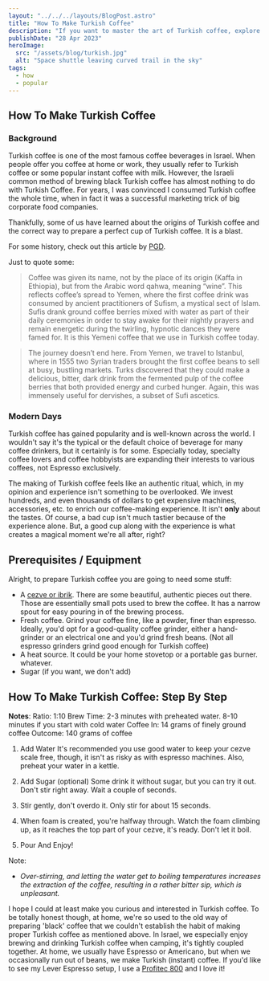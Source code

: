 ```yaml
---
layout: "../../../layouts/BlogPost.astro"
title: "How To Make Turkish Coffee"
description: "If you want to master the art of Turkish coffee, explore the authentic brewing method for a delightful experience."
publishDate: "28 Apr 2023"
heroImage:
  src: "/assets/blog/turkish.jpg"
  alt: "Space shuttle leaving curved trail in the sky"
tags:
  - how
  - popular
---
```


## How To Make Turkish Coffee

### Background
Turkish coffee is one of the most famous coffee beverages in Israel. When people offer you coffee
at home or work, they usually refer to Turkish coffee or some popular instant coffee with milk. However,
the Israeli common method of brewing black Turkish coffee has almost nothing to do with Turkish Coffee. For years,
I was convinced I consumed Turkish coffee the whole time, when in fact it was a successful marketing trick of big 
corporate food companies.

Thankfully, some of us have learned about the origins of Turkish coffee and the correct way to prepare
a perfect cup of Turkish coffee. It is a blast. 

For some history, check out this article by [PGD](https://perfectdailygrind.com/2015/09/turkish-coffee-a-story-of-mystery-war-romance-empire/).

Just to quote some:
> Coffee was given its name, not by the place of its origin (Kaffa in Ethiopia), but from the Arabic word qahwa, meaning “wine”. This reflects coffee’s spread to Yemen, where the first coffee drink was consumed by ancient practitioners of Sufism, a mystical sect of Islam. Sufis drank ground coffee berries mixed with water as part of their daily ceremonies in order to stay awake for their nightly prayers and remain energetic during the twirling, hypnotic dances they were famed for. It is this Yemeni coffee that we use in Turkish coffee today. 

> The journey doesn’t end here. From Yemen, we travel to Istanbul, where in 1555 two Syrian traders brought the first coffee beans to sell at busy, bustling markets. Turks discovered that they could make a delicious, bitter, dark drink from the fermented pulp of the coffee berries that both provided energy and curbed hunger. Again, this was immensely useful for dervishes, a subset of Sufi ascetics.

### Modern Days
Turkish coffee has gained popularity and is well-known across the world. I wouldn't say it's the
typical or the default choice of beverage for many coffee drinkers, but it certainly is for some. Especially today,
specialty coffee lovers and coffee hobbyists are expanding their interests to various coffees, not Espresso exclusively.

The making of Turkish coffee feels like an authentic ritual, which, in my opinion and experience
isn't something to be overlooked. We invest hundreds, and even thousands of dollars to get expensive machines, accessories, etc. to enrich
our coffee-making experience. It isn't **only** about the tastes. Of course, a bad cup isn't much tastier because of the experience alone. But,
a good cup along with the experience is what creates a magical moment we're all after, right?


## Prerequisites / Equipment
Alright, to prepare Turkish coffee you are going to need some stuff:
- A [cezve or ibrik](https://amzn.to/3P4KsJQ). There are some beautiful, authentic pieces out there. Those are essentially small pots used to brew the coffee. It has a 
narrow spout for easy pouring in of the brewing process.
- Fresh coffee. Grind your coffee fine, like a powder, finer than espresso. Ideally, you'd opt for a good-quality coffee
grinder, either a hand-grinder or an electrical one and you'd grind fresh beans. (Not all espresso grinders grind good enough for Turkish coffee)
- A heat source. It could be your home stovetop or a portable gas burner. whatever.
- Sugar (if you want, we don't add)

## How To Make Turkish Coffee: Step By Step

**Notes**:
Ratio: 1:10
Brew Time: 2-3 minutes with preheated water. 8-10 minutes if you start with cold water
Coffee In: 14 grams of finely ground coffee
Outcome: 140 grams of coffee

1. Add Water
It's recommended you use good water to keep your cezve scale free, though, it isn't as risky as with espresso machines.
Also, preheat your water in a kettle.

2. Add Sugar (optional)
Some drink it without sugar, but you can try it out. Don't stir right away. Wait a couple of seconds.

3. Stir gently, don't overdo it. Only stir for about 15 seconds.

4. When foam is created, you're halfway through. 
Watch the foam climbing up, as it reaches the top part of your cezve, it's ready. Don't let it boil.

5. Pour And Enjoy!

Note:
* *Over-stirring, and letting the water get to boiling temperatures increases the extraction of the coffee, resulting in a rather
bitter sip, which is unpleasant.*

I hope I could at least make you curious and interested in Turkish coffee. To be totally honest though, 
at home, we're so used to the old way of preparing 'black' coffee that we couldn't establish the habit of making proper
Turkish coffee as mentioned above. In Israel, we especially enjoy
brewing and drinking Turkish coffee when camping, it's tightly coupled
together. At home, we usually have Espresso or Americano, but when we occasionally run out of beans, we make Turkish (instant) coffee. If you'd like to see my Lever Espresso setup, I use a [Profitec 800](/posts/personal/lever-experience/) and I love it!
